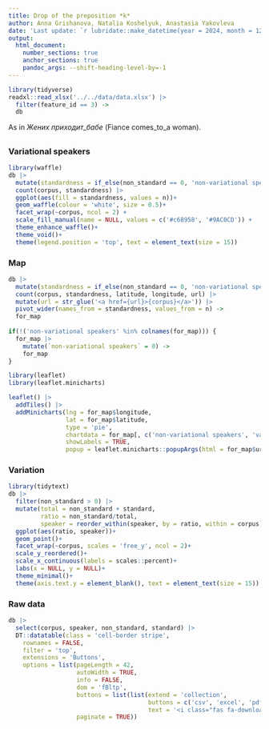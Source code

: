 ```yaml
---
title: Drop of the preposition *k*
author: Anna Grishanova, Natalia Koshelyuk, Anastasia Yakovleva
date: 'Last update: `r lubridate::make_datetime(year = 2024, month = 12, day = 1)`'
output:
  html_document:
    number_sections: true
    anchor_sections: true
    pandoc_args: --shift-heading-level-by=-1
---
```


```r
library(tidyverse)
readxl::read_xlsx('../../data/data.xlsx') |> 
  filter(feature_id == 3) ->
  db
```

As in *Жених приходит_бабе* (Fiance comes_to_a woman).

##

::: {.panel-tabset}

### Variational speakers

```r
library(waffle)
db |> 
  mutate(standardness = if_else(non_standard == 0, 'non-variational speakers', 'variational speakers')) |> 
  count(corpus, standardness) |> 
  ggplot(aes(fill = standardness, values = n))+
  geom_waffle(colour = 'white', size = 0.5)+
  facet_wrap(~corpus, ncol = 2) +
  scale_fill_manual(name = NULL, values = c('#c68958', '#9AC0CD')) +
  theme_enhance_waffle()+
  theme_void()+
  theme(legend.position = 'top', text = element_text(size = 15))
```

### Map

```r
db |> 
  mutate(standardness = if_else(non_standard == 0, 'non-variational speakers', 'variational speakers')) |> 
  count(corpus, standardness, latitude, longitude, url) |> 
  mutate(url = str_glue('<a href={url}>{corpus}</a>')) |> 
  pivot_wider(names_from = standardness, values_from = n) ->
  for_map
  
if(!('non-variational speakers' %in% colnames(for_map))) {
  for_map |> 
    mutate(`non-variational speakers` = 0) ->
    for_map
}

library(leaflet)
library(leaflet.minicharts)

leaflet() |> 
  addTiles() |> 
  addMinicharts(lng = for_map$longitude, 
                lat = for_map$latitude,
                type = 'pie',
                chartdata = for_map[, c('non-variational speakers', 'variational speakers')],
                showLabels = TRUE,
                popup = leaflet.minicharts::popupArgs(html = for_map$url))
```

### Variation

```r
library(tidytext)
db |> 
  filter(non_standard > 0) |> 
  mutate(total = non_standard + standard,
         ratio = non_standard/total,
         speaker = reorder_within(speaker, by = ratio, within = corpus)) |> 
  ggplot(aes(ratio, speaker))+
  geom_point()+
  facet_wrap(~corpus, scales = 'free_y', ncol = 2)+
  scale_y_reordered()+
  scale_x_continuous(labels = scales::percent)+
  labs(x = NULL, y = NULL)+
  theme_minimal()+
  theme(axis.text.y = element_blank(), text = element_text(size = 15))
```

### Raw data

```r
db |> 
  select(corpus, speaker, non_standard, standard) |> 
  DT::datatable(class = 'cell-border stripe', 
    rownames = FALSE, 
    filter = 'top', 
    extensions = 'Buttons',
    options = list(pageLength = 42, 
                   autoWidth = TRUE, 
                   info = FALSE,
                   dom = 'fBltp',
                   buttons = list(list(extend = 'collection',
                                       buttons = c('csv', 'excel', 'pdf'),
                                       text = '<i class="fas fa-download"></i>')),
                   paginate = TRUE))
```
:::


